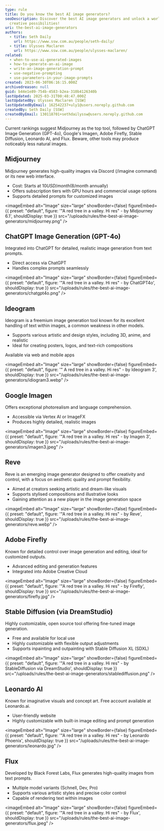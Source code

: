 ```yaml
---
type: rule
title: Do you know the best AI image generators?
seoDescription: Discover the best AI image generators and unlock a world of
  creative possibilities!
uri: the-best-ai-image-generators
authors:
  - title: Seth Daily
    url: https://www.ssw.com.au/people/seth-daily/
  - title: Ulysses Maclaren
    url: https://www.ssw.com.au/people/ulysses-maclaren/
related:
  - when-to-use-ai-generated-images
  - how-to-generate-an-ai-image
  - write-an-image-generation-prompt
  - use-negative-prompting
  - use-parameters-in-your-image-prompts
created: 2023-06-30T06:16:15.000Z
archivedreason: null
guid: b44e1e89-754b-4583-b2ea-310b4126340b
lastUpdated: 2025-03-31T00:48:47.000Z
lastUpdatedBy: Ulysses Maclaren [SSW]
lastUpdatedByEmail: 162542237+uly1@users.noreply.github.com
createdBy: Seth Daily [SSW]
createdByEmail: 130118701+sethdailyssw@users.noreply.github.com
---
```

Current rankings suggest Midjourney as the top tool, followed by ChatGPT Image Generation (GPT-4o), Google's Imagen, Adobe Firefly, Stable Diffusion, Leonardo AI, and Flux. Beware, other tools may produce noticeably less natural images.
## Midjourney

Midjourney generates high-quality images via Discord (/imagine command) or its new web interface.

* Cost: Starts at $10 USD/month ($8/month annually)
* Offers subscription tiers with GPU hours and commercial usage options
* Supports detailed prompts for customized images


<imageEmbed
  alt="Image"
  size="large"
  showBorder={false}
  figureEmbed={{
    preset: "default",
    figure: '"A red tree in a valley. Hi res" - by Midjourney 6.1',
    shouldDisplay: true
  }}
  src="/uploads/rules/the-best-ai-image-generators/midjourney.png"
/>

## ChatGPT Image Generation (GPT-4o)

Integrated into ChatGPT for detailed, realistic image generation from text prompts.

* Direct access via ChatGPT
* Handles complex prompts seamlessly


<imageEmbed
  alt="Image"
  size="large"
  showBorder={false}
  figureEmbed={{
    preset: "default",
    figure: '"A red tree in a valley. Hi res" - by ChatGPT4o',
    shouldDisplay: true
  }}
  src="/uploads/rules/the-best-ai-image-generators/chatgpt4o.png"
/>

## Ideogram

Ideogram is a freemium image generation tool known for its excellent handling of text within images, a common weakness in other models.


* Supports various artistic and design styles, including 3D, anime, and realistic
* Ideal for creating posters, logos, and text-rich compositions


Available via web and mobile apps


<imageEmbed
  alt="Image"
  size="large"
  showBorder={false}
  figureEmbed={{
    preset: "default",
    figure: '" A red tree in a valley. Hi res" - by Ideogram 3',
    shouldDisplay: true
  }}
  src="/uploads/rules/the-best-ai-image-generators/idiogram3.webp"
/>

## Google Imagen

Offers exceptional photorealism and language comprehension.

* Accessible via Vertex AI or ImageFX
* Produces highly detailed, realistic images


<imageEmbed
  alt="Image"
  size="large"
  showBorder={false}
  figureEmbed={{
    preset: "default",
    figure: '"A red tree in a valley. Hi res" - by Imagen 3',
    shouldDisplay: true
  }}
  src="/uploads/rules/the-best-ai-image-generators/imagen3.jpeg"
/>

## Reve
Reve is an emerging image generator designed to offer creativity and control, with a focus on aesthetic quality and prompt flexibility.

* Aimed at creators seeking artistic and dream-like visuals
* Supports stylised compositions and illustrative looks
* Gaining attention as a new player in the image generation space


<imageEmbed
  alt="Image"
  size="large"
  showBorder={false}
  figureEmbed={{
    preset: "default",
    figure: '"A red tree in a valley. Hi res" - by Reve',
    shouldDisplay: true
  }}
  src="/uploads/rules/the-best-ai-image-generators/reve.webp"
/>

## Adobe Firefly

Known for detailed control over image generation and editing, ideal for customized outputs.

* Advanced editing and generation features
* Integrated into Adobe Creative Cloud


<imageEmbed
  alt="Image"
  size="large"
  showBorder={false}
  figureEmbed={{
    preset: "default",
    figure: '"A red tree in a valley. Hi res" - by Firefly',
    shouldDisplay: true
  }}
  src="/uploads/rules/the-best-ai-image-generators/firefly.jpg"
/>

## Stable Diffusion (via DreamStudio)

Highly customizable, open source tool offering fine-tuned image generation.

* Free and available for local use
* Highly customizable with flexible output adjustments
* Supports inpainting and outpainting with Stable Diffusion XL (SDXL)


<imageEmbed
  alt="Image"
  size="large"
  showBorder={false}
  figureEmbed={{
    preset: "default",
    figure: '"A red tree in a valley. Hi res" - by StableDiffusion via DreamStudio',
    shouldDisplay: true
  }}
  src="/uploads/rules/the-best-ai-image-generators/stablediffusion.png"
/>

## Leonardo AI

Known for imaginative visuals and concept art. Free account available at Leonardo.ai.

* User-friendly website
* Highly customizable with built-in image editing and prompt generation


<imageEmbed
  alt="Image"
  size="large"
  showBorder={false}
  figureEmbed={{
    preset: "default",
    figure: '"A red tree in a valley. Hi res" - by Leonardo Phoenix',
    shouldDisplay: true
  }}
  src="/uploads/rules/the-best-ai-image-generators/leonardo.jpg"
/>

## Flux

Developed by Black Forest Labs, Flux generates high-quality images from text prompts.

* Multiple model variants (Schnell, Dev, Pro)
* Supports various artistic styles and precise color control
* Capable of rendering text within images


<imageEmbed
  alt="Image"
  size="large"
  showBorder={false}
  figureEmbed={{
    preset: "default",
    figure: '"A red tree in a valley. Hi res" - by Flux',
    shouldDisplay: true
  }}
  src="/uploads/rules/the-best-ai-image-generators/flux.jpeg"
/>
